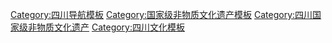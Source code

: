 {{Navbox
|name = 四川国家级非物质文化遗产
|title = 四川[[国家级非物质文化遗产代表性项目名录]]
|titlestyle =
|image =
|style = text-align:left;
|state = {{{state<includeonly>|collapsed</includeonly>}}}
|groupstyle = text-align:center;
| listclass = hlist
|group1 = 民间文学
|list1 = 
* [[格萨（斯）尔]]<sup>注</sup>
* [[彝族克智]]
* [[禹|禹的传说]]
* [[羌戈大战]]
* [[毕阿史拉则传说]]
* [[玛牧]]
|group2 = 传统音乐
|list2 = 
* [[巴山背二歌]]
* [[川江号子]]<sup>注</sup>
* [[薅草锣鼓]]<sup>注</sup>（[[川北薅草锣鼓]]，[[川东土家族薅草锣鼓]]）
* [[多声部民歌]]<sup>注</sup>（[[羌族多声部民歌]]，[[硗碛多声部民歌]]，[[阿尔麦多声部民歌]]）
* [[羌笛演奏及制作技艺]]
* [[南坪曲子]]
* [[制作号子]]（[[竹麻号子]]）
* [[藏族民歌]]<sup>注</sup>（[[川西藏族山歌]]，[[玛达咪山歌]]，[[藏族赶马调]]）
* [[洞经音乐]]<sup>注</sup>（[[文昌洞经古乐]]，[[邛都洞经音乐]]）
* [[口弦音乐]]
* [[佛教音乐]]<sup>注</sup>（[[觉囊梵音]]）
* [[道教音乐]]<sup>注</sup>（[[成都道教音乐]]）
* [[西岭山歌]]
* [[毕摩音乐]]
|group3 = 传统舞蹈
|list3 = 
* [[龙舞]]<sup>注</sup>（[[泸州雨坛彩龙]]，[[黄龙溪火龙灯舞]]）
* [[弦子舞]]<sup>注</sup>（[[巴塘弦子舞]]）
* [[锅庄舞]]<sup>注</sup>（[[甘孜锅庄]]，[[马奈锅庄]]）
* [[卡斯达温舞]]
* [[㑇舞]]
* [[翻山铰子]]
* [[羌族羊皮鼓舞]]
* [[得荣学羌]]
* [[甲搓]]
* [[博巴森根]]
* [[堆谐]]<sup>注</sup>（[[甘孜踢踏]]）
* [[跳曹盖]]
* [[古蔺花灯]]
* [[登嘎甘]]（[[熊猫舞]]）
|group4 = 传统戏剧
|list4 = 
* [[川剧]]<sup>注</sup>
* [[灯戏]]<sup>注</sup>（[[川北灯戏]]）
* [[藏戏]]<sup>注</sup>（[[德格格萨尔藏戏]]，[[巴塘藏戏]]，[[色达藏戏]]）
* [[皮影戏]]<sup>注</sup>（[[四川皮影戏]]）
* [[木偶戏]]<sup>注</sup>（[[川北大木偶戏]]，[[中型杖头木偶戏]]）
* [[阳戏]]<sup>注</sup>（[[射箭提阳戏]]）
|group5 = 曲艺
|list5 = 
* [[四川扬琴]]<sup>注</sup>
* [[四川竹琴]]<sup>注</sup>
* [[四川清音]]<sup>注</sup>
* [[金钱板]]<sup>注</sup>
|group6 = 传统体育<br>游艺与杂技
|list6 = 
* [[峨眉武术]]
|group7 = 传统美术
|list7 = 
* [[绵竹木版年画]]
* [[藏族唐卡]]<sup>注</sup>（[[噶玛嘎孜画派]]）
* [[蜀绣]]<sup>注</sup>
* [[藏族格萨尔彩绘石刻]]
* [[竹刻]]<sup>注</sup>（[[江安竹簧]]）
* [[泥塑]]<sup>注</sup>（[[徐氏泥彩塑]]）
* [[竹编]]<sup>注</sup>（[[渠县刘氏竹编]]，[[青神竹编]]，[[瓷胎竹编]]，[[道明竹编]]）
* [[草编]]<sup>注</sup>（[[沐川草龙]]）
* [[石雕]]<sup>注</sup>（[[白花石刻]]，[[安岳石刻]]）
* [[藏文书法]]<sup>注</sup>（[[德格藏文书法]]）
* [[木版年画]]<sup>注</sup>（[[夹江年画]]）
* [[羌族刺绣]]
* [[民间绣活]]<sup>注</sup>（[[麻柳刺绣]]）
* [[糖塑]]<sup>注</sup>（[[成都糖画]]）
* [[盆景技艺]]<sup>注</sup>（[[川派盆景技艺]]）
* [[棕编]]（[[新繁棕编]]）
* [[藏族编织、挑花刺绣工艺]]
* [[毕摩绘画]]
|group8 = 传统技艺
|list8 = 
* [[蜀錦|蜀锦织造技艺]]
* [[蠟染|蜡染技艺]]<sup>注</sup>（[[苗族蜡染技艺]]）
* [[紮染|扎染技艺]]<sup>注</sup>（[[自贡扎染技艺]]）
* [[银饰锻制技艺]]<sup>注</sup>（[[彝族银饰制作技艺]]）
* [[成都漆艺]]
* [[泸州老窖酒酿制技艺]]
* [[自贡井盐深钻汲制技艺]]
* [[竹紙|竹纸制作技艺]]<sup>注</sup>
* [[藏族雕版印刷技艺]]<sup>注</sup>（[[德格印经院藏族雕版印刷技艺]]）
* [[制扇技艺]]<sup>注</sup>（[[龚扇]]）
* [[陶器烧制技艺]]<sup>注</sup>（[[藏族黑陶烧制技艺]]，[[荥经砂器烧制技艺]]）
* [[传统棉纺织技艺]]<sup>注</sup>（[[傈僳族火草织布技艺]]）
* [[毛纺织及擀制技艺]]<sup>注</sup>（[[彝族毛纺织及擀制技艺]]，[[藏族牛羊毛编织技艺]]）
* [[地毯织造技艺]]<sup>注</sup>（[[阆中丝毯织造技艺]]）
* [[藏族金属锻制技艺]]<sup>注</sup>（[[藏族锻铜技艺]]）
* [[成都银花丝制作技艺]]
* [[彝族漆器髹饰技艺]]<sup>注</sup>
* [[伞制作技艺]]<sup>注</sup>（[[油纸伞制作技艺]]）
* [[蒸餾酒|蒸馏酒传统酿造技艺]]<sup>注</sup>（[[五粮液酒传统酿造技艺]]，[[水井坊酒传统酿造技艺]]，[[劍南春|剑南春酒传统酿造技艺]]，[[古蔺郎酒传统酿造技艺]]，[[沱牌曲酒传统酿造技艺]]）
* [[黑茶|黑茶制作技艺]]<sup>注</sup>（[[南路边茶制作技艺]]）
* [[酱油酿造技艺]]<sup>注</sup>（[[先市酱油酿造技艺]]）
* [[豆瓣醬|豆瓣传统制作技艺]]（[[郫县豆瓣传统制作技艺]]）
* [[豆豉酿制技艺]]<sup>注</sup>（[[潼川豆豉酿制技艺]]）
* [[碉樓|碉楼营造技艺]]<sup>注</sup>（[[藏族碉楼营造技艺]]，[[羌族碉楼营造技艺]]）
|group9 = 传统医药
|list9 = 
* [[中药炮制技艺]]<sup>注</sup>
* [[藏医药]]<sup>注</sup>（[[甘孜州南派藏医药]]）
|group10 = 民俗
|list10 = 
* [[火把节]]<sup>注</sup>（[[彝族火把节]]）
* [[羌族瓦尔俄足节]]
* [[都江堰放水节]]
* [[灯会]]<sup>注</sup>（[[自贡灯会]]）
* [[羌年]]
* [[民间信俗]]<sup>注</sup>（[[康定转山会]]）
* [[抬阁]]<sup>注</sup>（[[芯子]]、[[铁枝]]、[[飘色]]）（[[大坝高装]]，[[青林口高抬戏]]）
* [[祭祖习俗]]<sup>注</sup>（[[凉山彝族尼木措毕祭祀]]）
* [[三汇彩亭会]]
* [[彝族年]]
* [[婚俗]]<sup>注</sup>（[[彝族传统婚俗]]）
* [[彝族服饰]]<sup>注</sup>
|belowstyle= text-align:left;
|below = 
*上标“注”的项目为多省区市联合申报。
参见：[[四川非物质文化遗产代表性项目名录]]
}}<noinclude>
[[Category:四川导航模板]]
[[Category:国家级非物质文化遗产模板]]
[[Category:四川国家级非物质文化遗产]]
[[Category:四川文化模板]]
</noinclude>